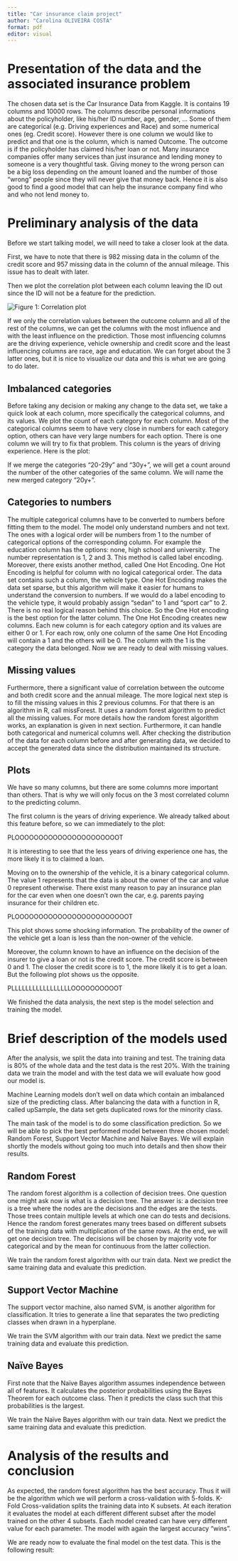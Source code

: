 ```yaml
---
title: "Car insurance claim project"
author: "Carolina OLIVEIRA COSTA"
format: pdf
editor: visual
---
```


# Presentation of the data and the associated insurance problem

The chosen data set is the Car Insurance Data from Kaggle. It is contains 19 columns and 10000 rows. The columns describe personal informations about the policyholder, like his/her ID number, age, gender, ... Some of them are categorical (e.g. Driving experiences and Race) and some numerical ones (eg. Credit score). However there is one column we would like to predict and that one is the column, which is named Outcome. The outcome is if the policyholder has claimed his/her loan or not. Many insurance companies offer many services than just insurance and lending money to someone is a very thoughtful task. Giving money to the wrong person can be a big loss depending on the amount loaned and the number of those "wrong" people since they will never give that money back. Hence it is also good to find a good model that can help the insurance company find who and who not lend money to.

# Preliminary analysis of the data

Before we start talking model, we will need to take a closer look at the data.

First, we have to note that there is $982$ missing data in the column of the credit score and $957$ missing data in the column of the annual mileage. This issue has to dealt with later.

Then we plot the correlation plot between each column leaving the ID out since the ID will not be a feature for the prediction.

![](corrDfPlot.png "Figure 1: Correlation plot")

If we only the correlation values between the outcome column and all of the rest of the columns, we can get the columns with the most influence and with the least influence on the prediction. Those most influencing columns are the driving experience, vehicle ownership and credit score and the least influencing columns are race, age and education. We can forget about the 3 latter ones, but it is nice to visualize our data and this is what we are going to do later.

## Imbalanced categories

Before taking any decision or making any change to the data set, we take a quick look at each column, more specifically the categorical columns, and its values. We plot the count of each category for each column. Most of the categorical columns seem to have very close in numbers for each category option, others can have very large numbers for each option. There is one column we will try to fix that problem. This column is the years of driving experience. Here is the plot:

If we merge the categories "20-29y" and "30y+", we will get a count around the number of the other categories of the same column. We will name the new merged category "20y+".

## Categories to numbers

The multiple categorical columns have to be converted to numbers before fitting them to the model. The model only understand numbers and not text. The ones with a logical order will be numbers from 1 to the number of categorical options of the corresponding column. For example the education column has the options: none, high school and university. The number representation is 1, 2 and 3. This method is called label encoding. Moreover, there exists another method, called One Hot Encoding. One Hot Encoding is helpful for column with no logical categorical order. The data set contains such a column, the vehicle type. One Hot Encoding makes the data set sparse, but this algorithm will make it easier for humans to understand the conversion to numbers. If we would do a label encoding to the vehicle type, it would probably assign "sedan" to 1 and "sport car" to 2. There is no real logical reason behind this choice. So the One Hot encoding is the best option for the latter column. The One Hot Encoding creates new columns. Each new column is for each category option and its values are either 0 or 1. For each row, only one column of the same One Hot Encoding will contain a 1 and the others will be 0. The column with the 1 is the category the data belonged. Now we are ready to deal with missing values.

## Missing values

Furthermore, there a significant value of correlation between the outcome and both credit score and the annual mileage. The more logical next step is to fill the missing values in this 2 previous columns. For that there is an algorithm in R, call missForest. It uses a random forest algorithm to predict all the missing values. For more details how the random forest algorithm works, an explanation is given in next section. Furthermore, it can handle both categorical and numerical columns well. After checking the distribution of the data for each column before and after generating data, we decided to accept the generated data since the distribution maintained its structure.

## Plots

We have so many columns, but there are some columns more important than others. That is why we will only focus on the 3 most correlated column to the predicting column.

The first column is the years of driving experience. We already talked about this feature before, so we can immediately to the plot:

PLOOOOOOOOOOOOOOOOOOOOOOT

It is interesting to see that the less years of driving experience one has, the more likely it is to claimed a loan.

Moving on to the ownership of the vehicle, it is a binary categorical column. The value 1 represents that the data is about the owner of the car and value 0 represent otherwise. There exist many reason to pay an insurance plan for the car even when one doesn't own the car, e.g. parents paying insurance for their children etc.

PLOOOOOOOOOOOOOOOOOOOOOOOOT

This plot shows some shocking information. The probability of the owner of the vehicle get a loan is less than the non-owner of the vehicle.

Moreover, the column known to have an influence on the decision of the insurer to give a loan or not is the credit score. The credit score is between 0 and 1. The closer the credit score is to 1, the more likely it is to get a loan. But the following plot shows us the opposite.

PLLLLLLLLLLLLLLLLLOOOOOOOOOOT

We finished the data analysis, the next step is the model selection and training the model.

# Brief description of the models used

After the analysis, we split the data into training and test. The training data is 80% of the whole data and the test data is the rest 20%. With the training data we train the model and with the test data we will evaluate how good our model is.

Machine Learning models don't well on data which contain an imbalanced size of the predicting class. After balancing the data with a function in R, called upSample, the data set gets duplicated rows for the minority class.

The main task of the model is to do some classification prediction. So we will be able to pick the best performed model between three chosen model: Random Forest, Support Vector Machine and Naïve Bayes. We will explain shortly the models without going too much into details and then show their results.

## Random Forest

The random forest algorithm is a collection of decision trees. One question one might ask now is what is a decision tree. The answer is: a decision tree is a tree where the nodes are the decisions and the edges are the tests. Those trees contain multiple levels at which one can do tests and decisions. Hence the random forest generates many trees based on different subsets of the training data with multiplication of the same rows. At the end, we will get one decision tree. The decisions will be chosen by majority vote for categorical and by the mean for continuous from the latter collection.

We train the random forest algorithm with our train data. Next we predict the same training data and evaluate this prediction.

## Support Vector Machine

The support vector machine, also named SVM, is another algorithm for classification. It tries to generate a line that separates the two predicting classes when drawn in a hyperplane.

We train the SVM algorithm with our train data. Next we predict the same training data and evaluate this prediction.

## Naïve Bayes

First note that the Naïve Bayes algorithm assumes independence between all of features. It calculates the posterior probabilities using the Bayes Theorem for each outcome class. Then it predicts the class such that this probabilities is the largest.

We train the Naïve Bayes algorithm with our train data. Next we predict the same training data and evaluate this prediction.

# Analysis of the results and conclusion

As expected, the random forest algorithm has the best accuracy. Thus it will be the algorithm which we will perform a cross-validation with 5-folds. K-Fold Cross-validation splits the training data into K subsets. At each iteration it evaluates the model at each different different subset after the model trained on the other 4 subsets. Each model created can have very different value for each parameter. The model with again the largest accuracy "wins".

We are ready now to evaluate the final model on the test data. This is the following result:
